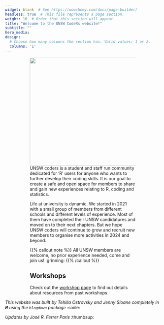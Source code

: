 ```yaml
---
widget: blank  # See https://wowchemy.com/docs/page-builder/
headless: true  # This file represents a page section.
weight: 10  # Order that this section will appear.
title: "Welcome to the UNSW CodeRs website!"
subtitle: ""
hero_media: 
design:
  # Choose how many columns the section has. Valid values: 1 or 2.
  columns: '1'
---
```


<div style = "margin-left: 80px; margin-right: 80px;">

<img src="/images/logo.png" width=350 style = "margin-left: 0px; margin-right: 0px; float:right" >

UNSW coders is a student and staff run community dedicated for 'R' users for anyone who wants to further develop their coding skills. It is our goal to create a safe and open space for members to share and gain new experiences relating to R, coding and statistics. 

Life at university is dynamic. We started in 2021 with a small group of members from different schools and different levels of experience. Most of them have completed their UNSW candidatures and moved on to their next chapters. But we hope UNSW coders will continue to grow and recruit new members to organise more activities in 2024 and beyond.

{{% callout note %}}
All UNSW members are welcome, no prior experience needed, come and join us!  :grinning:
{{% /callout %}}


## Workshops

Check out the [workshop page](workshops/) to find out details about resources from past workshops

</div>


*This website was built by Tehilla Ostrovsky and Jenny Sloane completely in **R** using the `blogdown` package* :smile:

*Updates by José R. Ferrer Paris* :thumbsup:
